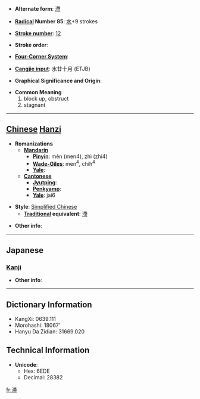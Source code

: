 * '''Alternate form''': [[滯]]

* '''[[Wiktionary:Chinese radical index| Radical]] Number 85''': [[Wiktionary:Chinese radical index 水|水]]+9 strokes

* '''[[Wiktionary:Chinese total strokes index|Stroke number]]''': [[Wiktionary:Chinese total strokes index 12|12]]

* '''Stroke order''': 

* '''[[Wiktionary:Chinese four corner index|Four-Corner System]]''': 

* '''[[Wiktionary:Chinese Cangjie index|Cangjie input]]''': 水廿十月 (ETJB)

* '''Graphical Significance and Origin''': 

* '''Common Meaning'''
*#block up, obstruct
*# stagnant


----

== [[Chinese]] [[Hanzi]] ==

* '''Romanizations'''
** '''[[Mandarin]]'''
*** '''[[Pinyin]]''': mèn (men4), zhì (zhi4)
*** '''[[Wade-Giles]]''': men<sup>4</sup>, chih<sup>4</sup>
*** '''[[Yale]]''': 
** '''[[Cantonese]]'''
*** '''[[Jyutping]]''':
*** '''[[Penkyamp]]''': 
*** '''[[Yale]]''': jai6

* '''Style''': [[Simplified Chinese]] 
** '''[[Traditional Chinese|Traditional]] equivalent''': [[滯]]

* '''Other info''': 

----

==Japanese==
===[[Kanji]]===
{{kanji|on readings=[[たい]] (tai)
|kun readings=[[とどこおる]] (todokooru)
}}

* '''Other info''':  

----

== Dictionary Information ==

* KangXi: 0639.111
* Morohashi: 18067'
* Hanyu Da Zidian: 31669.020

== Technical Information ==

* '''Unicode''':
** Hex: 6EDE
** Decimal: 28382

[[fr:滞]]